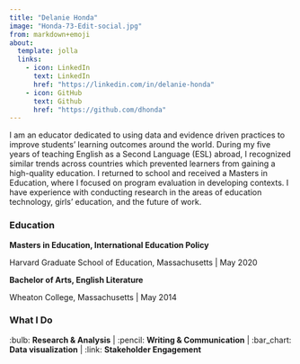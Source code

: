 ```yaml
---
title: "Delanie Honda"
image: "Honda-73-Edit-social.jpg"
from: markdown+emoji
about:
  template: jolla
  links:
    - icon: LinkedIn
      text: LinkedIn
      href: "https://linkedin.com/in/delanie-honda"
    - icon: GitHub
      text: Github
      href: "https://github.com/dhonda"
---
```


I am an educator dedicated to using data and evidence driven practices to improve students' learning outcomes around the world. During my five years of teaching English as a Second Language (ESL) abroad, I recognized similar trends across countries which prevented learners from gaining a high-quality education. I returned to school and received a Masters in Education, where I focused on program evaluation in developing contexts. I have experience with conducting research in the areas of education technology, girls' education, and the future of work. 

### Education

**Masters in Education, International Education Policy** 
<p>Harvard Graduate School of Education, Massachusetts | May 2020</p>

**Bachelor of Arts, English Literature**
<p>Wheaton College, Massachusetts | May 2014</p>

### What I Do

:bulb: **Research & Analysis** | :pencil: **Writing & Communication** | :bar_chart: **Data visualization** | :link: **Stakeholder Engagement** 
